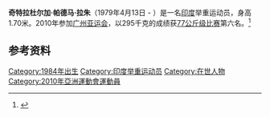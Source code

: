 '''奇特拉杜尔加·帕德马·拉朱'''（1979年4月13日 -  ）是一名[[印度|印度]]举重运动员，身高1.70米。2010年参加[[广州亚运会|广州亚运会]]，以295千克的成绩获[[2010年亚洲运动会举重比赛_-_男子77公斤级|77公斤级比赛]]第六名。<ref>{{cite web|url=http://www.gz2010.cn/info/CHN_CHN/ZB/ZBB101A_WL@@@@@@@@@@@@@@@CHN_number=219622.html | language=zh-hans | title=奇特拉杜尔加·帕德马·拉朱 - 简历  |publisher=2010年广州亚运会官方网站 |accessdate=2011-08-12 }}</ref>
==参考资料==
<references />

[[Category:1984年出生|Category:1984年出生]]
[[Category:印度举重运动员|Category:印度举重运动员]]
[[Category:在世人物|Category:在世人物]]
[[Category:2010年亞洲運動會運動員|Category:2010年亞洲運動會運動員]]